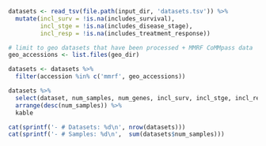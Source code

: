 ```r
datasets <- read_tsv(file.path(input_dir, 'datasets.tsv')) %>%
  mutate(incl_surv = !is.na(includes_survival),
         incl_stge = !is.na(includes_disease_stage),
         incl_resp = !is.na(includes_treatment_response))

# limit to geo datasets that have been processed + MMRF CoMMpass data
geo_accessions <- list.files(geo_dir)

datasets <- datasets %>%
  filter(accession %in% c('mmrf', geo_accessions))

datasets %>%
  select(dataset, num_samples, num_genes, incl_surv, incl_stge, incl_resp, disease_stage, accession) %>%
  arrange(desc(num_samples)) %>%
  kable
```

```r
cat(sprintf('- # Datasets: %d\n', nrow(datasets)))
cat(sprintf('- # Samples: %d\n',  sum(datasets$num_samples)))
```


